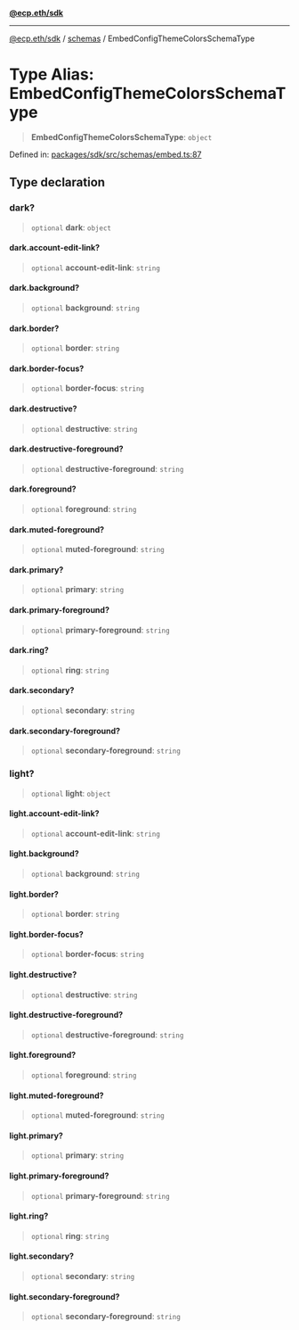 [**@ecp.eth/sdk**](/sdk-reference/index.mdx)

***

[@ecp.eth/sdk](/sdk-reference/index.mdx) / [schemas](/sdk-reference/schemas/index.mdx) / EmbedConfigThemeColorsSchemaType

# Type Alias: EmbedConfigThemeColorsSchemaType

> **EmbedConfigThemeColorsSchemaType**: `object`

Defined in: [packages/sdk/src/schemas/embed.ts:87](https://github.com/ecp-eth/comments-monorepo/blob/main/packages/sdk/src/schemas/embed.ts#L87)

## Type declaration

### dark?

> `optional` **dark**: `object`

#### dark.account-edit-link?

> `optional` **account-edit-link**: `string`

#### dark.background?

> `optional` **background**: `string`

#### dark.border?

> `optional` **border**: `string`

#### dark.border-focus?

> `optional` **border-focus**: `string`

#### dark.destructive?

> `optional` **destructive**: `string`

#### dark.destructive-foreground?

> `optional` **destructive-foreground**: `string`

#### dark.foreground?

> `optional` **foreground**: `string`

#### dark.muted-foreground?

> `optional` **muted-foreground**: `string`

#### dark.primary?

> `optional` **primary**: `string`

#### dark.primary-foreground?

> `optional` **primary-foreground**: `string`

#### dark.ring?

> `optional` **ring**: `string`

#### dark.secondary?

> `optional` **secondary**: `string`

#### dark.secondary-foreground?

> `optional` **secondary-foreground**: `string`

### light?

> `optional` **light**: `object`

#### light.account-edit-link?

> `optional` **account-edit-link**: `string`

#### light.background?

> `optional` **background**: `string`

#### light.border?

> `optional` **border**: `string`

#### light.border-focus?

> `optional` **border-focus**: `string`

#### light.destructive?

> `optional` **destructive**: `string`

#### light.destructive-foreground?

> `optional` **destructive-foreground**: `string`

#### light.foreground?

> `optional` **foreground**: `string`

#### light.muted-foreground?

> `optional` **muted-foreground**: `string`

#### light.primary?

> `optional` **primary**: `string`

#### light.primary-foreground?

> `optional` **primary-foreground**: `string`

#### light.ring?

> `optional` **ring**: `string`

#### light.secondary?

> `optional` **secondary**: `string`

#### light.secondary-foreground?

> `optional` **secondary-foreground**: `string`
